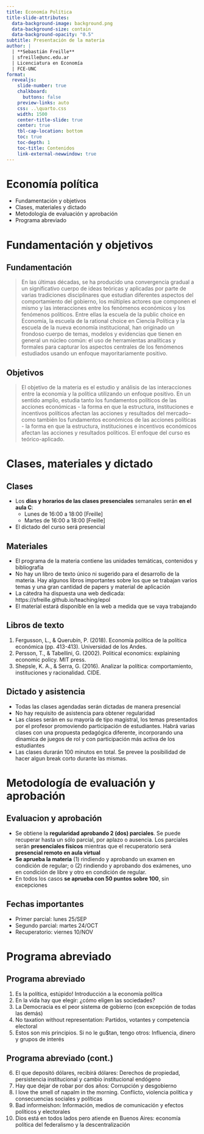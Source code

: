 ```yaml
---
title: Economía Política
title-slide-attributes:
  data-background-image: background.png
  data-background-size: contain
  data-background-opacity: "0.5"
subtitle: Presentación de la materia
author: |
  | **Sebastián Freille**
  | sfreille@unc.edu.ar
  | Licenciatura en Economía
  | FCE-UNC
format:
  revealjs:
    slide-number: true
    chalkboard:
      buttons: false
    preview-links: auto
    css: ..\quarto.css
    width: 1500
    center-title-slide: true
    center: true
    tbl-cap-location: bottom	
    toc: true
    toc-depth: 1
    toc-title: Contenidos
    link-external-newwindow: true
---
```


# **Economía política** {background="#CAA811"}

- Fundamentación y objetivos
- Clases, materiales y dictado
- Metodología de evaluación y aprobación
- Programa abreviado

# **Fundamentación y objetivos** {background="#CAA811"}

## Fundamentación

> En las últimas décadas, se ha producido una convergencia gradual a un significativo cuerpo de ideas teóricas y aplicadas por parte de varias tradiciones disciplinares que estudian diferentes aspectos del comportamiento del gobierno, los múltiples actores que componen el mismo y las interacciones entre los fenómenos económicos y los fenómenos políticos. Entre ellas la escuela de la public choice en Economía, la escuela de la rational choice en Ciencia Política y la escuela   de la nueva economía institucional, han originado un frondoso cuerpo de temas, modelos y evidencias que tienen en general un núcleo común: el uso de herramientas analíticas y formales para capturar los aspectos centrales de los fenómenos estudiados usando un enfoque mayoritariamente positivo.

## Objetivos

> El objetivo de la materia es el estudio y análisis de las interacciones entre la economía y la política utilizando un enfoque positivo. En un sentido amplio, estudia tanto los fundamentos políticos de las acciones económicas - la forma en que la estructura, instituciones e incentivos políticos afectan las acciones y resultados del mercado-- como también los fundamentos económicos de las acciones políticas - la forma en que la estructura, instituciones e incentivos económicos afectan las acciones y resultados políticos. El enfoque del curso es teórico-aplicado.

# **Clases, materiales y dictado** {background="#CAA811"}

## Clases

- Los **días y horarios de las clases presenciales** semanales serán
  **en el aula C**:
  - Lunes de 16:00 a 18:00 [Freille]
  - Martes de 16:00 a 18:00 [Freille]
- El dictado del curso será presencial 

## Materiales

- El programa de la materia contiene las unidades temáticas, contenidos y bibliografía
- No hay un libro de texto único ni sugerido para el desarrollo de la materia. Hay algunos libros importantes sobre los que se trabajan varios temas y una gran cantidad de papers y material de aplicación
- La cátedra ha dispuesta una web dedicada: https://sfreille.github.io/teaching/epol
- El material estará disponible en la web a medida que se vaya trabajando

## Libros de texto

1. Fergusson, L., & Querubín, P. (2018). Economía política de la política económica (pp. 413-413). Universidad de los Andes.
2. Persson, T., & Tabellini, G. (2002). Political economics: explaining economic policy. MIT press.
3. Shepsle, K. A., & Serra, G. (2016). Analizar la política: comportamiento, instituciones y racionalidad. CIDE.

## Dictado y asistencia

- Todas las clases agendadas serán dictadas de manera presencial 
- No hay requisito de asistencia para obtener regularidad
- Las clases serán en su mayoría de tipo magistral, los temas
  presentados por el profesor promoviendo participación de
  estudiantes. Habrá varias clases con una propuesta pedagógica
  diferente, incorporando una dinamica de juegos de rol y con
  participación más activa de los estudiantes
- Las clases durarán 100 minutos en total. Se prevee la posibilidad de hacer algun break corto durante las mismas. 

# **Metodología de evaluación y aprobación** {background="#CAA811"}

## Evaluacion y aprobación

- Se obtiene la **regularidad aprobando 2 (dos) parciales**. Se puede recuperar hasta un sólo parcial, por aplazo o ausencia. Los parciales serán **presenciales físicos** mientras que el recuperatorio será **presencial remoto en aula virtual**
- **Se aprueba la materia** (1) rindiendo y aprobando un examen en condición de regular; o (2) rindiendo y aprobando dos exámenes, uno en condición de libre y otro en condición de regular.
- En todos los casos **se aprueba con 50 puntos sobre 100**, sin excepciones

## Fechas importantes

- Primer parcial: lunes 25/SEP
- Segundo parcial: martes 24/OCT
- Recuperatorio: viernes 10/NOV 

# **Programa abreviado** {background="#CAA811"}

## Programa abreviado

1. Es la política, estúpido! Introducción a la economía política
2. En la vida hay que elegir: ¿cómo eligen las sociedades?
3. La Democracia es el peor sistema de gobierno (con excepción de todas las demás)
4. No taxation without representation: Partidos, votantes y competencia electoral
5. Estos son mis principios. Si no le gu$tan, tengo otros: Influencia, dinero y grupos de interés

## Programa abreviado (cont.)

6. El que depositó dólares, recibirá dólares: Derechos de propiedad, persistencia institucional y cambio institucional endógeno
7. Hay que dejar de robar por dos años: Corrupción y desgobierno
8. I love the smell of napalm in the morning. Conflicto, violencia política y consecuencias sociales y políticas
9. Bad informeishon: Información, medios de comunicación y efectos políticos y electorales
10. Dios está en todos lados pero atiende en Buenos Aires: economía política del federalismo y la descentralización
